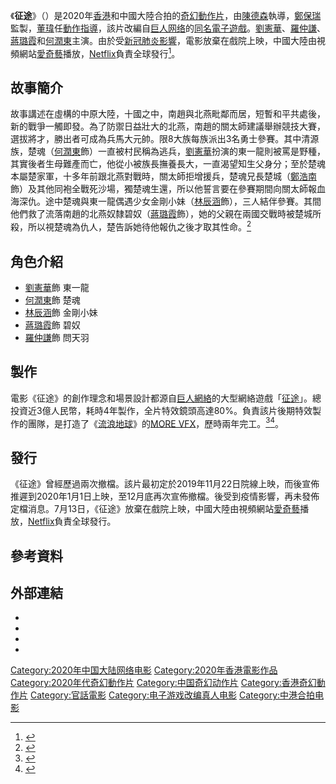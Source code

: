 {{About|2020年電影|原作遊戲|征途}}
{{Infobox Film
| 片名     = 征途
| 電影原名 = {{lang|en|''Double World''}}
| 圖像     = 征途(電影)海報,July_2020.jpg
| 圖像說明 = 
| 副標題   = 
| 導演     = [[陳德森|陳德森]]
| 監製     = [[鄭保瑞|鄭保瑞]]
| 製片     = 
| 動作指導 = [[董瑋|董瑋]]
| 編劇     = {{ubl|[[刘奋斗|刘奋斗]]|[[文宁|文宁]]}}
| 劇本     = 
| 故事     = 
| 原著     = 
| 旁白     = 
| 統籌     = 
| 主演     = {{ubl|[[劉憲華|劉憲華]]|[[羅仲謙|羅仲謙]]|[[蔣璐霞|蔣璐霞]]|[[何潤東|何潤東]]}}
| 配樂     = [[金培達|金培達]]
| 主題曲   = 
| 攝影     = [[楊濤_(攝影師)|楊濤]]
| 剪輯     = [[邱志偉_(剪接師)|邱志偉]]
| 製片商   = {{ubl|[[巨人影业|巨人影业]]|[[淘票票|淘票票影视文化]]|[[中国电影股份|中国电影股份]]|[[星皓娛樂|星皓影业]]|[[亞洲電視|亞洲電視]]}}
| 片長     = 110分鐘
| 產地     = {{香港電影產地}}<br/>{{中國大陸電影產地}}
| 語言     = [[普通話|普通話]]
| 上映日期 =2019年12月27日（香港優先場）<br>2020年7月24日（中國大陸）<br>2020年7月25日（全球）
| 發行商   = {{flagicon|PRC}} [[愛奇藝|愛奇藝]]<br/>{{flagicon|World}} [[Netflix|Netflix]]
| 預算     = 3億人民幣
| 票房     = 
| 前集     = 
| 續集     = 
| 官方網站 = 
}}
《'''征途'''》（{{lang-en|Double World}}）是2020年[[香港電影|香港]]和中國大陸合拍的[[奇幻片|奇幻]][[動作片|動作片]]，由[[陳德森|陳德森]]執導，[[鄭保瑞|鄭保瑞]]監製，[[董瑋|董瑋]]任[[動作指導|動作指導]]，該片改編自[[巨人网络|巨人网络]]的[[征途|同名電子遊戲]]。[[劉憲華|劉憲華]]、[[羅仲謙|羅仲謙]]、[[蔣璐霞|蔣璐霞]]和[[何潤東|何潤東]]主演。由於受[[2019冠狀病毒病疫情|新冠肺炎影響]]，電影放棄在戲院上映，中國大陸由視頻網站[[愛奇藝|愛奇藝]]播放，[[Netflix|Netflix]]負責全球發行<ref>{{cite news |author1=劉希彤 |title=《征途》羅仲謙操練42吋胸肌要禁慾？「我同老婆分隔兩地喎」 |url=https://www.hk01.com/%E9%9B%BB%E5%BD%B1/499185/%E5%BE%81%E9%80%94-%E7%BE%85%E4%BB%B2%E8%AC%99%E6%93%8D%E7%B7%B442%E5%90%8B%E8%83%B8%E8%82%8C%E8%A6%81%E7%A6%81%E6%85%BE-%E6%88%91%E5%90%8C%E8%80%81%E5%A9%86%E5%88%86%E9%9A%94%E5%85%A9%E5%9C%B0%E5%96%8E |accessdate=2020-07-17 |agency=香港01 |date=2020-07-17 |archive-date=2021-05-27 |archive-url=https://web.archive.org/web/20210527173300/https://www.hk01.com/%E9%9B%BB%E5%BD%B1/499185/%E5%BE%81%E9%80%94-%E7%BE%85%E4%BB%B2%E8%AC%99%E6%93%8D%E7%B7%B442%E5%90%8B%E8%83%B8%E8%82%8C%E8%A6%81%E7%A6%81%E6%85%BE-%E6%88%91%E5%90%8C%E8%80%81%E5%A9%86%E5%88%86%E9%9A%94%E5%85%A9%E5%9C%B0%E5%96%8E |dead-url=no }}</ref>。

== 故事簡介 ==
故事講述在虛構的中原大陸，十國之中，南趙與北燕毗鄰而居，短暫和平共處後，新的戰爭一觸即發。為了防禦日益壯大的北燕，南趙的關太師建議舉辦競技大賽，選拔將才，勝出者可成為兵馬大元帥。限8大族每族派出3名勇士參賽。其中清源族，楚魂（[[何潤東|何潤東]]飾）一直被村民稱為逃兵，[[劉憲華|劉憲華]]扮演的東一龍則被罵是野種，其實後者生母難產而亡，他從小被族長撫養長大，一直渴望知生父身分；至於楚魂本屬楚家軍，十多年前跟北燕對戰時，關太師拒增援兵，楚魂兄長楚城（[[鄭浩南|鄭浩南]]飾）及其他同袍全戰死沙場，獨楚魂生還，所以他誓言要在參賽期間向關太師報血海深仇。途中楚魂與東一龍偶遇少女金剛小妹（[[林辰涵|林辰涵]]飾），三人結伴參賽。其間他們救了流落南趙的北燕奴隸碧奴（[[蔣璐霞|蔣璐霞]]飾），她的父親在兩國交戰時被楚城所殺，所以視楚魂為仇人，楚告訴她待他報仇之後才取其性命。<ref>{{cite news |title=【開箱】羅仲謙新片《征途》網上求生路 3億人幣堆砌的特效與「國家」 - 20200727 - 娛樂 - 每日明報 - 明報新聞網 |url=https://news.mingpao.com/pns/%E5%A8%9B%E6%A8%82/article/20200727/s00016/1595788911758/%E3%80%90%E9%96%8B%E7%AE%B1%E3%80%91%E7%BE%85%E4%BB%B2%E8%AC%99%E6%96%B0%E7%89%87%E3%80%8A%E5%BE%81%E9%80%94%E3%80%8B%E7%B6%B2%E4%B8%8A%E6%B1%82%E7%94%9F%E8%B7%AF-3%E5%84%84%E4%BA%BA%E5%B9%A3%E5%A0%86%E7%A0%8C%E7%9A%84%E7%89%B9%E6%95%88%E8%88%87%E3%80%8C%E5%9C%8B%E5%AE%B6%E3%80%8D |accessdate=2020-07-28 |archive-date=2021-05-27 |archive-url=https://web.archive.org/web/20210527173157/https://news.mingpao.com/pns/%E5%A8%9B%E6%A8%82/article/20200727/s00016/1595788911758/%E3%80%90%E9%96%8B%E7%AE%B1%E3%80%91%E7%BE%85%E4%BB%B2%E8%AC%99%E6%96%B0%E7%89%87%E3%80%8A%E5%BE%81%E9%80%94%E3%80%8B%E7%B6%B2%E4%B8%8A%E6%B1%82%E7%94%9F%E8%B7%AF-3%E5%84%84%E4%BA%BA%E5%B9%A3%E5%A0%86%E7%A0%8C%E7%9A%84%E7%89%B9%E6%95%88%E8%88%87%E3%80%8C%E5%9C%8B%E5%AE%B6%E3%80%8D |dead-url=no }}</ref>

== 角色介紹 ==
* [[劉憲華|劉憲華]]飾 東一龍
* [[何潤東|何潤東]]飾 楚魂
* [[林辰涵|林辰涵]]飾 金剛小妹
* [[蔣璐霞|蔣璐霞]]飾 碧奴
* [[羅仲謙|羅仲謙]]飾 問天羽

== 製作 ==
電影《征途》的創作理念和場景設計都源自[[巨人網絡|巨人網絡]]的大型網絡遊戲「[[征途|征途]]」。總投資近3億人民幣，耗時4年製作，全片特效鏡頭高達80%。負責該片後期特效製作的團隊，是打造了《[[流浪地球|流浪地球]]》的[[MORE_VFX|MORE VFX]]，歷時兩年完工。<ref>{{cite news |title=Netflix购入电影《征途》海外播放权，24日全球同步上线 |url=https://www.forbeschina.com/business/50173 |accessdate=2020-07-17 |work=福布斯中国 |date=2020-07-15 |archive-date=2021-05-27 |archive-url=https://web.archive.org/web/20210527173149/https://www.forbeschina.com/business/50173 |dead-url=no }}</ref><ref>{{cite news |title=網絡遊戲改編成視效大電影！《征途 Double World》在 Netflix 愛奇藝齊上架 加拿大中文電台 AM1470 FM96.1 |url=https://www.am1470.com/hot_topics_detail.php?i=5029 |accessdate=2020-07-28 |agency=加拿大中文電台 |date=2020-07-21 |archive-date=2021-05-27 |archive-url=https://web.archive.org/web/20210527173125/https://www.am1470.com/hot_topics_detail.php?i=5029 |dead-url=no }}</ref>。

== 發行 ==

《征途》曾經歷過兩次撤檔。該片最初定於2019年11月22日院線上映，而後宣佈推遲到2020年1月1日上映，至12月底再次宣佈撤檔。後受到疫情影響，再未發佈定檔消息。7月13日，《征途》放棄在戲院上映，中國大陸由視頻網站[[愛奇藝|愛奇藝]]播放，[[Netflix|Netflix]]負責全球發行。

== 參考資料 ==
{{Reflist}}

== 外部連結 ==
* {{Hkmdb title|20887|征途}}
* {{douban|26705567}}
* {{Mtime|234915}}
* {{imdb title|10508838}}

{{DEFAULTSORT:Double World}}

[[Category:2020年中国大陆网络电影|Category:2020年中国大陆网络电影]]
[[Category:2020年香港電影作品|Category:2020年香港電影作品]]
[[Category:2020年代奇幻動作片|Category:2020年代奇幻動作片]]
[[Category:中国奇幻动作片|Category:中国奇幻动作片]]
[[Category:香港奇幻動作片|Category:香港奇幻動作片]]
[[Category:官話電影|Category:官話電影]]
[[Category:电子游戏改编真人电影|Category:电子游戏改编真人电影]]
[[Category:中港合拍电影|Category:中港合拍电影]]